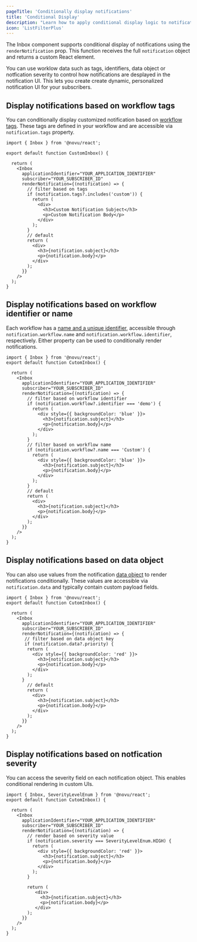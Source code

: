 ```yaml
---
pageTitle: 'Conditionally display notifications'
title: 'Conditional Display'
description: "Learn how to apply conditional display logic to notifications."
icon: 'ListFilterPlus'
---
```


The Inbox component supports conditional display of notifications using the `renderNotification` prop. This function receives the full `notification` object and returns a custom React element.

You can use worklow data such as tags, identifiers, data object or notfication severity to control how notifications are desplayed in the notification UI. This lets you create create dynamic, personalized notification UI for your subscribers.

## Display notifications based on workflow tags

You can conditionally display customized notification based on [workflow tags](/platform/concepts/workflows#workflow-tags). These tags are defined in your workflow and are accessible via `notification.tags` property.

```tsx
import { Inbox } from '@novu/react';

export default function CustomInbox() {
  
  return (
    <Inbox
      applicationIdentifier="YOUR_APPLICATION_IDENTIFIER"
      subscriber="YOUR_SUBSCRIBER_ID"
      renderNotification={(notification) => {
        // filter based on tags
        if (notification.tags?.includes('custom')) {
          return (
            <div>
              <h3>Custom Notification Subject</h3>
              <p>Custom Notification Body</p>
            </div>
          );
        }
        // default
        return (
          <div>
            <h3>{notification.subject}</h3>
            <p>{notification.body}</p>
          </div>
        );
      }}
    />
  );
}
```

## Display notifications based on workflow identifier or name

Each workflow has a [name and a unique identifier](/platform/concepts/workflows#workflow-identifier), accessible through `notification.workflow.name` and `notification.workflow.identifier`, respectively. Either property can be used to conditionally render notifications.

```tsx
import { Inbox } from '@novu/react';
export default function CutomInbox() {
  
  return (
    <Inbox
      applicationIdentifier="YOUR_APPLICATION_IDENTIFIER"
      subscriber="YOUR_SUBSCRIBER_ID"
      renderNotification={(notification) => {
        // filter based on workflow identifier
        if (notification.workflow?.identifier === 'demo') {
          return (
            <div style={{ backgroundColor: 'blue' }}>
              <h3>{notification.subject}</h3>
              <p>{notification.body}</p>
            </div>
          );
        }
        // filter based on workflow name
        if (notification.workflow?.name === 'Custom') {
          return (
            <div style={{ backgroundColor: 'blue' }}>
              <h3>{notification.subject}</h3>
              <p>{notification.body}</p>
            </div>
          );
        }
        // default
        return (
          <div>
            <h3>{notification.subject}</h3>
            <p>{notification.body}</p>
          </div>
        );
      }}
    />
  );
}
```

## Display notifications based on data object

You can also use values from the notification [data object](/platform/inbox/configuration/data-object) to render notifications conditionally. These values are accessible via `notification.data` and typically contain custom payload fields.

```tsx
import { Inbox } from '@novu/react';
export default function CutomInbox() {
  
  return (
    <Inbox
      applicationIdentifier="YOUR_APPLICATION_IDENTIFIER"
      subscriber="YOUR_SUBSCRIBER_ID"
      renderNotification={(notification) => {
       // filter based on data object key
       if (notification.data?.priority) {
        return (
          <div style={{ backgroundColor: 'red' }}>
            <h3>{notification.subject}</h3>
            <p>{notification.body}</p>
          </div>
        );
      }
        // default
        return (
          <div>
            <h3>{notification.subject}</h3>
            <p>{notification.body}</p>
          </div>
        );
      }}
    />
  );
}
```

## Display notifications based on notfication severity

You can access the severity field on each notification object. This enables conditional rendering in custom UIs.

```tsx
import { Inbox, SeverityLevelEnum } from '@novu/react';
export default function CutomInbox() {
 
  return (
    <Inbox
      applicationIdentifier="YOUR_APPLICATION_IDENTIFIER"
      subscriber="YOUR_SUBSCRIBER_ID"
      renderNotification={(notification) => {
        // render based on severity value
        if (notification.severity === SeverityLevelEnum.HIGH) {
          return (
            <div style={{ backgroundColor: 'red' }}>
              <h3>{notification.subject}</h3>
              <p>{notification.body}</p>
            </div>
          );
        }
        
        return (
           <div>
             <h3>{notification.subject}</h3>
             <p>{notification.body}</p>
           </div>
        );
      }}
    />
  );
}
```